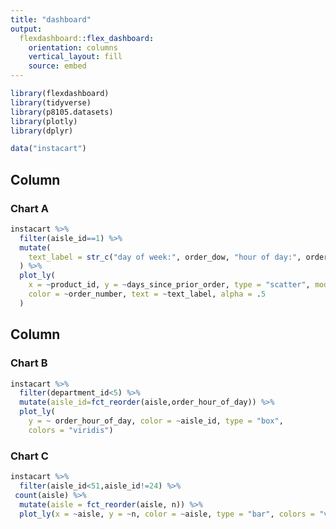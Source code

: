 ```yaml
---
title: "dashboard"
output: 
  flexdashboard::flex_dashboard:
    orientation: columns
    vertical_layout: fill
    source: embed
---
```


```r
library(flexdashboard)
library(tidyverse)
library(p8105.datasets)
library(plotly)
library(dplyr)
```

```r
data("instacart")
```

Column {data-width=650}
-----------------------------------------------------------------------

### Chart A

```r
instacart %>%
  filter(aisle_id==1) %>% 
  mutate(
    text_label = str_c("day of week:", order_dow, "hour of day:", order_hour_of_day)
  ) %>% 
  plot_ly(
    x = ~product_id, y = ~days_since_prior_order, type = "scatter", mode = "markers",
    color = ~order_number, text = ~text_label, alpha = .5
  )
```

Column {data-width=350}
-----------------------------------------------------------------------

### Chart B

```r
instacart %>%
  filter(department_id<5) %>% 
  mutate(aisle_id=fct_reorder(aisle,order_hour_of_day)) %>% 
  plot_ly(
    y = ~ order_hour_of_day, color = ~aisle_id, type = "box",
    colors = "viridis")
```

### Chart C

```r
instacart %>% 
  filter(aisle_id<51,aisle_id!=24) %>% 
 count(aisle) %>% 
  mutate(aisle = fct_reorder(aisle, n)) %>% 
  plot_ly(x = ~aisle, y = ~n, color = ~aisle, type = "bar", colors = "viridis")
```





